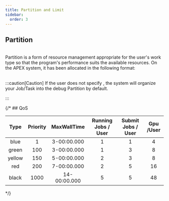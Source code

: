 ```yaml
---
title: Partition and Limit
sidebar:
  order: 3
---
```



## Partition

<br />
Partition is a form of resource management appropriate for the user's work type so
that the program's performance suits the available resources. On the APEX system,
it has been allocated in the following format:

<br />

<PartitionTable />

<br />

:::caution[Caution]
If the user does not specify <Badge text="--partition=<Partition to use>" variant="note" />, the system will organize your Job/Task into the debug Partition by default.

:::

{/* ## QoS

|  Type  | Priority | MaxWallTime  | Running Jobs / User | Submit Jobs / User | Gpu /User |
| :----: | :------: | :----------: | :-----------------: | :----------------: | :-------: |
|  blue  |    1     | 3-00:00.000  |          1          |         1          |     4     |
| green  |   100    | 3-00:00.000  |          1          |         3          |     8     |
| yellow |   150    | 5-00:00.000  |          2          |         3          |     8     |
|  red   |   200    | 7-00:00.000  |          2          |         5          |    16     |
| black  |   1000   | 14-00:00.000 |          5          |         5          |    48     |
*/}